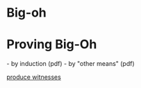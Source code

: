 = Big-oh =

= Proving Big-Oh =

- by induction (pdf)
- by "other means" (pdf)

[[produce witnesses]] 
